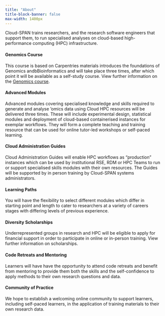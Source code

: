 ```yaml
---
title: "About"
title-block-banner: false
max-width: 1400px
---
```


Cloud-SPAN trains researchers, and the research software engineers that support them, to run specialised analyses on cloud-based high-performance computing (HPC) infrastructure.

#### Genomics Course
This course is based on Carpentries materials introduces the foundations of Genomics andbBioinformatics and will take place three times, after which point it will be available as a self-study course. View further information on the [Genomics course](self_study/Genomics/index.qmd).

#### Advanced Modules
Advanced modules covering specialised knowledge and skills required to generate and analyse 'omics data using Cloud HPC resources will be delivered three times. These will include experimental design, statistical modules and deployment of cloud-based containerised instances for exemplar workflows. They will form a complete teaching and training resource that can be used for online tutor-led workshops or self-paced learning.

####  Cloud Administration Guides
Cloud Administration Guides will enable HPC workflows as "production" instances which can be used by institutional RSE, RDM or HPC Teams to run or support specialised skills modules with their own resources. The Guides will be supported by in person training by Cloud-SPAN systems administrators. 

#### Learning Paths 
You will have the flexibility to select different modules which differ in starting point and length to cater to researchers at a variety of careers stages with differing levels of previous experience. 

#### Diversity Scholarships
Underrepresented groups in research and HPC will be eligible to apply for financial support in order to participate in online or in-person training. View further information on scholarships. 

#### Code Retreats and Mentoring
Learners will have have the opportunity to attend code retreats and benefit from mentoring to provide them both the skills and the self-confidence to apply methods to their own research questions and data. 

#### Community of Practice
We hope to establish a welcoming online community to support learners, including self-paced learners, in the application of training materials to their own research data. 

